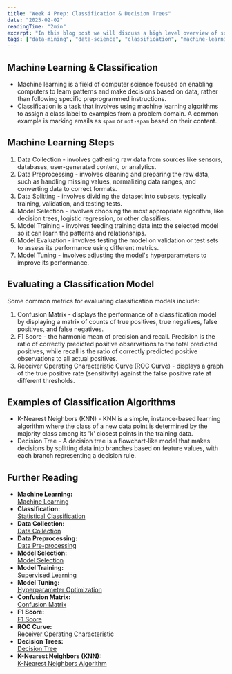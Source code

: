 ```yaml
---
title: "Week 4 Prep: Classification & Decision Trees"
date: "2025-02-02"
readingTime: "2min"
excerpt: "In this blog post we will discuss a high level overview of some classification algorithms."
tags: ["data-mining", "data-science", "classification", "machine-learning", "algorithms"]
---
```

## Machine Learning & Classification
- Machine learning is a field of computer science focused on enabling computers to learn patterns and make decisions based on data, rather than following specific preprogrammed instructions.
- Classification is a task that involves using machine learning algorithms to assign a class label to examples from a problem domain. A common example is marking emails as `spam` or `not-spam` based on their content.
## Machine Learning Steps
1. Data Collection - involves gathering raw data from sources like sensors, databases, user-generated content, or analytics.
2. Data Preprocessing - involves cleaning and preparing the raw data, such as handling missing values, normalizing data ranges, and converting data to correct formats.
3. Data Splitting - involves dividing the dataset into subsets, typically training, validation, and testing tests.
4. Model Selection - involves choosing the most appropriate algorithm, like decision trees, logistic regression, or other classifiers.
5. Model Training - involves feeding training data into the selected model so it can learn the patterns and relationships.
6. Model Evaluation - involves testing the model on validation or test sets to assess its performance using different metrics.
7. Model Tuning - involves adjusting the model's hyperparameters to improve its performance.
## Evaluating a Classification Model
Some common metrics for evaluating classification models include:
1. Confusion Matrix - displays the performance of a classification model by displaying a matrix of counts of true positives, true negatives, false positives, and false negatives.
2. F1 Score - the harmonic mean of precision and recall. Precision is the ratio of correctly predicted positive observations to the total predicted positives, while recall is the ratio of correctly predicted positive observations to all actual positives.
3. Receiver Operating Characteristic Curve (ROC Curve) - displays a graph of the true positive rate (sensitivity) against the false positive rate at different thresholds.
## Examples of Classification Algorithms
- K-Nearest Neighbors (KNN) - KNN is a simple, instance-based learning algorithm where the class of a new data point is determined by the majority class among its 'k' closest points in the training data.
- Decision Tree - A decision tree is a flowchart-like model that makes decisions by splitting data into branches based on feature values, with each branch representing a decision rule.
## Further Reading
- **Machine Learning:**  
    [Machine Learning](https://en.wikipedia.org/wiki/Machine_learning)
- **Classification:**  
    [Statistical Classification](https://en.wikipedia.org/wiki/Statistical_classification)
- **Data Collection:**  
    [Data Collection](https://en.wikipedia.org/wiki/Data_collection)
- **Data Preprocessing:**  
    [Data Pre-processing](https://en.wikipedia.org/wiki/Data_pre-processing)
- **Model Selection:**  
    [Model Selection](https://en.wikipedia.org/wiki/Model_selection)
- **Model Training:**  
    [Supervised Learning](https://en.wikipedia.org/wiki/Supervised_learning)  
- **Model Tuning:**  
    [Hyperparameter Optimization](https://en.wikipedia.org/wiki/Hyperparameter_optimization)
- **Confusion Matrix:**  
    [Confusion Matrix](https://en.wikipedia.org/wiki/Confusion_matrix)
- **F1 Score:**  
    [F1 Score](https://en.wikipedia.org/wiki/F1_score)
- **ROC Curve:**  
    [Receiver Operating Characteristic](https://en.wikipedia.org/wiki/Receiver_operating_characteristic)
- **Decision Trees:**  
    [Decision Tree](https://en.wikipedia.org/wiki/Decision_tree)
- **K-Nearest Neighbors (KNN):**  
    [K-Nearest Neighbors Algorithm](https://en.wikipedia.org/wiki/K-nearest_neighbors_algorithm)